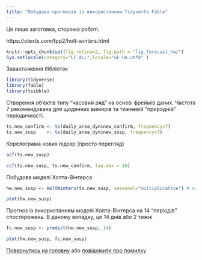 ```yaml
---
title: "Побудова прогнозів із використанням Tidyverts Fable"
---
```


Це лише заготовка, сторінка роботі.

https://otexts.com/fpp2/holt-winters.html

```r
knitr::opts_chunk$set(fig.retina=2, fig.path = "fig_forecast_hw/")
Sys.setlocale(category="LC_ALL",locale="uk_UA.utf8" )
```

Завантаження бібліотек

```r
library(tidyverse)
library(fable)
library(tsibble)
```


Створення об'єктів типу "часовий ряд" на основі фреймів
даних. Частота 7 рекомендована для щоденних вимирів та тижневій
"природній" періодичності.

```r
ts.new_confirm <- ts(daily_area_dyn$new_confirm, frequency=7)
ts.new_susp    <- ts(daily_area_dyn$new_susp, frequency=7)
```

Корелограма нових підозр (просто перегляд)

```r
acf(ts.new_susp)

ccf(ts.new_susp, ts.new_confirm, lag.max = 10)
```

Побудова моделі Холта-Вінтерса

```r
hw.new_susp <- HoltWinters(ts.new_susp, seasonal="multiplicative") # additive

plot(hw.new_susp)
```

Прогноз із використанням моделі Холта-Вінтерса на 14 "періодів"
спостережень. В даному випадку, це 14 днів або 2 тижні

```r
fc.new_susp <- predict(hw.new_susp, 14)
```

```r
plot(hw.new_susp, fc.new_susp)
```

[Повернутись на головну](index.html) або [повідомити про
помилку]((https://github.com/vityok/covid19_ua/issues))
